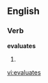 
==English==

===Verb===
'''evaluates'''

# {{third-person singular of|[[evaluate]]}}

[[vi:evaluates]]